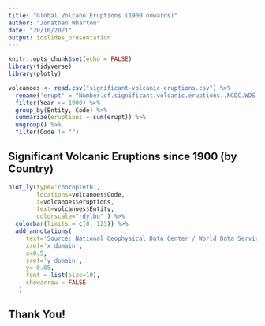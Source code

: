 ```yaml
---
title: "Global Volcano Eruptions (1900 onwards)"
author: "Jonathan Wharton"
date: "20/10/2021"
output: ioslides_presentation
---
```


```r
knitr::opts_chunk$set(echo = FALSE)
library(tidyverse)
library(plotly)

volcanoes <- read.csv("significant-volcanic-eruptions.csv") %>%
  rename('erupt' = "Number.of.significant.volcanic.eruptions..NGDC.WDS.") %>% 
  filter(Year >= 1900) %>% 
  group_by(Entity, Code) %>% 
  summarize(eruptions = sum(erupt)) %>% 
  ungroup() %>% 
  filter(Code != "")
```

## Significant Volcanic Eruptions since 1900 (by Country) 

```r


plot_ly(type='choropleth', 
        locations=volcanoes$Code, 
        z=volcanoes$eruptions, 
        text=volcanoes$Entity, 
        colorscale="rdylbu" ) %>% 
  colorbar(limits = c(0, 125)) %>% 
  add_annotations( 
     text='Source: National Geophysical Data Center / World Data Service (NGDC/WDS): <br>NCEI/WDS Global Significant Volcanic Eruptions Database. NOAA National Centers for Environmental Information. doi:10.7289/V5JW8BSH',
     xref='x domain',
     x=0.5,
     yref='y domain',
     y=-0.05,
     font = list(size=10),
     showarrow = FALSE
   )
```

## Thank You!



